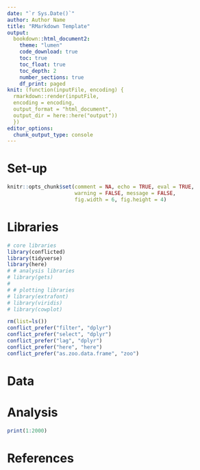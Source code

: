```yaml
---
date: "`r Sys.Date()`"
author: Author Name
title: "RMarkdown Template"
output: 
  bookdown::html_document2:
    theme: "lumen"
    code_download: true
    toc: true
    toc_float: true
    toc_depth: 2
    number_sections: true
    df_print: paged
knit: (function(inputFile, encoding) { 
  rmarkdown::render(inputFile, 
  encoding = encoding, 
  output_format = "html_document", 
  output_dir = here::here("output")) 
  })
editor_options:
  chunk_output_type: console
---
```


<!-- For equations: \begin{equation} \end{equation} and then add (\#eq:XXX) just before the end -->
  
# Set-up
  
```r
knitr::opts_chunk$set(comment = NA, echo = TRUE, eval = TRUE, 
                      warning = FALSE, message = FALSE, 
                      fig.width = 6, fig.height = 4)
```

# Libraries

```r
# core libraries
library(conflicted)
library(tidyverse)
library(here)
# # analysis libraries
# library(gets)
# 
# # plotting libraries
# library(extrafont)
# library(viridis)
# library(cowplot)

rm(list=ls())
conflict_prefer("filter", "dplyr")
conflict_prefer("select", "dplyr")
conflict_prefer("lag", "dplyr")
conflict_prefer("here", "here")
conflict_prefer("as.zoo.data.frame", "zoo")
```

# Data


# Analysis

```r
print(1:2000)
```


# References